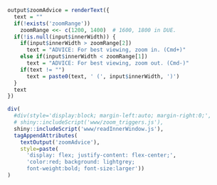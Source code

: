```r
output$zoomAdvice = renderText({
  text = ""
  if(!exists('zoomRange'))
    zoomRange <<- c(1200, 1400)  # 1600, 1800 in DUE.
  if(!is.null(input$innerWidth)) {
    if(input$innerWidth > zoomRange[2])
      text = "ADVICE: For best viewing, zoom in. (Cmd+)"
    else if(input$innerWidth < zoomRange[1])
      text = "ADVICE: For best viewing, zoom out. (Cmd-)"
    if(text != "")
      text = paste0(text, ' (', input$innerWidth, ')')
  }
  text
})

div(
  #div(style='display:block; margin-left:auto; margin-right:0;',
  # shiny::includeScript('www/zoom_triggers.js'),
  shiny::includeScript('www/readInnerWindow.js'),
  tagAppendAttributes(
    textOutput('zoomAdvice'),
    style=paste(
      'display: flex; justify-content: flex-center;',
      'color:red; background: lightgrey;
      font-weight:bold; font-size:larger'))
)
```
